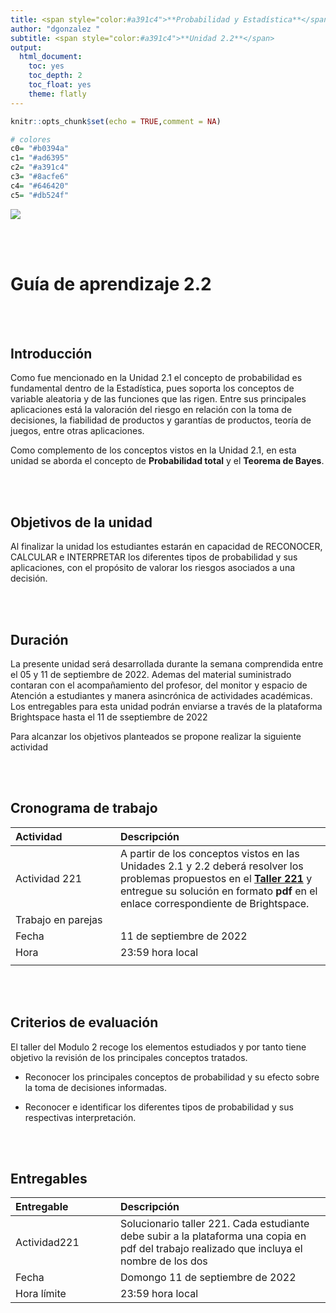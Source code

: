 ```yaml
---
title: <span style="color:#a391c4">**Probabilidad y Estadística**</span>
author: "dgonzalez "
subtitle: <span style="color:#a391c4">**Unidad 2.2**</span>
output:
  html_document:
    toc: yes
    toc_depth: 2
    toc_float: yes
    theme: flatly
---
```


```r
knitr::opts_chunk$set(echo = TRUE,comment = NA)

# colores
c0= "#b0394a"
c1= "#ad6395"
c2= "#a391c4"
c3= "#8acfe6"
c4= "#646420"
c5= "#db524f"

```





![](img/banner2.png)

<br/><br/>

# **Guía de aprendizaje 2.2**

<br/><br/>

## **Introducción**

Como fue mencionado en la Unidad 2.1 el concepto de probabilidad es fundamental dentro de la Estadística, pues soporta los conceptos de variable aleatoria y de las funciones que las rigen. Entre sus principales aplicaciones está la valoración del riesgo en relación con la toma de decisiones, la fiabilidad de productos y garantías de productos, teoría de juegos, entre otras aplicaciones.

Como complemento de los conceptos vistos en la Unidad 2.1, en esta unidad se aborda el concepto de **Probabilidad total** y el **Teorema de Bayes**.

<br/><br/>

## **Objetivos de la unidad**

Al finalizar la unidad los estudiantes estarán  en  capacidad de  RECONOCER, CALCULAR e INTERPRETAR  los diferentes tipos de probabilidad y sus aplicaciones, con el propósito de valorar los riesgos asociados a una decisión. 

<br/><br/>

## **Duración**

La presente  unidad será desarrollada durante la semana comprendida entre el 05  y 11 de septiembre  de 2022. Ademas del material suministrado  contaran con el acompañamiento del profesor,  del monitor y espacio de Atención a estudiantes y manera asincrónica  de actividades académicas. Los entregables para esta unidad podrán enviarse a través de la plataforma Brightspace hasta el  11  de sseptiembre de 2022

Para alcanzar los objetivos planteados se propone realizar la siguiente actividad

<br/><br/>

## **Cronograma de trabajo**


|Actividad      | Descripción                    | 
|:--------------|:-----------------------------  |
| Actividad 221 | A partir de los conceptos vistos en las Unidades 2.1 y 2.2 deberá resolver los problemas propuestos en el [**Taller 221**](https://github.com/dgonxalex80/pye20222/blob/main/Taller_221.pdf) y entregue su solución  en formato **pdf**  en el enlace correspondiente de Brightspace.|
|Trabajo en parejas||
|Fecha  |  11 de septiembre de 2022 |
|Hora   |  23:59 hora local     |
|||


<br/><br/>

## **Criterios de evaluación**

El taller del Modulo 2 recoge los elementos estudiados y por tanto  tiene objetivo la revisión de los principales conceptos tratados.

+ Reconocer los principales conceptos de  probabilidad y su efecto sobre la toma de decisiones informadas.

+ Reconocer e identificar los diferentes tipos de probabilidad  y sus respectivas interpretación.

<br/><br/>

## **Entregables** 

| Entregable |  Descripción                    |
|:--------------|:-----------------------------|
| Actividad221    | Solucionario taller 221. Cada estudiante debe subir a la plataforma una copia en pdf del trabajo realizado que incluya el nombre de los dos | 
| Fecha           |Domongo  11 de septiembre  de 2022 | 
|Hora límite      | 23:59  hora  local |

<br/><br/><br/><br/>

